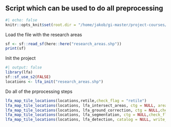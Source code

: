 ## Script which can be used to do all preprocessing {#sec-appendix-preprocessing}

```r
#| echo: false
knitr::opts_knit$set(root.dir = "/home/jakob/gi-master/project-courses/lidar-forest-analysis/src/")
```


Load the file with the research areas
```r
sf <- sf::read_sf(here::here("research_areas.shp"))
print(sf)
```


Init the project
```r
#| output: false
library(lfa)
sf::sf_use_s2(FALSE)
locations <- lfa_init("research_areas.shp")
```

Do all of the prprocessing steps
```r
lfa_map_tile_locations(locations,retile,check_flag = "retile")
lfa_map_tile_locations(locations, lfa_intersect_areas, ctg = NULL, areas_sf = sf,check_flag = "intersect")
lfa_map_tile_locations(locations, lfa_ground_correction, ctg = NULL,check_flag = "z_correction")
lfa_map_tile_locations(locations, lfa_segmentation, ctg = NULL,check_flag = "segmentation")
lfa_map_tile_locations(locations, lfa_detection, catalog = NULL, write_to_file = TRUE,check_flag = "detection")
```
